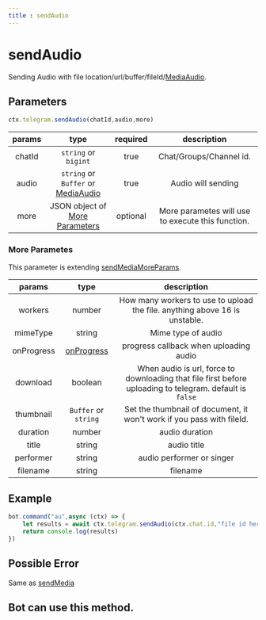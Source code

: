 ```yaml
--- 
title : sendAudio
--- 
```

# sendAudio
Sending Audio with file location/url/buffer/fileId/[MediaAudio](/beta/modules/Utils.Medias.html#MediaAudio). 
## Parameters 
```ts  
ctx.telegram.sendAudio(chatId,audio,more)
```

| params | type | required | description | 
| :----: | :---: | :-----: | :---------: |
| chatId | `string` or `bigint` | true | Chat/Groups/Channel id. |
| audio | `string` or `Buffer` or [MediaAudio](/beta/modules/Utils.Medias.html#MediaAudio) | true | Audio will sending |
| more | JSON object of [More Parameters](#more-parameters) | optional | More parametes will use to execute this function. | 

### More Parametes 
This parameter is extending [sendMediaMoreParams](/methods/Media/sendMedia#more-parameters).

| params | type | description | 
| :----: | :---: | :---------: |
| workers | number | How many workers to use to upload the file. anything above 16 is unstable. |
| mimeType | string | Mime type of audio |
| onProgress | [onProgress](/beta/interfaces/Telegram.Media.onProgress.html) | progress callback when uploading audio | 
| download | boolean | When audio is url, force to downloading that file first before uploading to telegram. default is `false` | 
| thumbnail | `Buffer` or `string` | Set the thumbnail of document, it won't work if you pass with fileId. |
| duration | number | audio duration | 
| title | string | audio title | 
| performer | string | audio performer or singer | 
| filename | string | filename |

## Example 
```ts highlight="2"
bot.command("au",async (ctx) => {
    let results = await ctx.telegram.sendAudio(ctx.chat.id,"file id here")
    return console.log(results)
})
```
## Possible Error 
Same as [sendMedia](/methods/Media/sendMedia#possible-error)
## Bot can use this method.